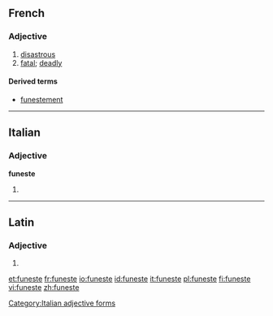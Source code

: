 ==French==

===Adjective===
{{fr-adj-mf}}

# [[disastrous]] {{gloss|causing disaster}}
# [[fatal]]; [[deadly]]

====Derived terms====
* [[funestement]]

----

==Italian==

===Adjective===
'''funeste''' {{f}}

# {{feminine plural of|funesto|lang=it}}

[[Category:Italian adjective forms]]

----

==Latin==

===Adjective===
{{la-adj-form|fūneste}}

# {{inflection of|funestus|fūnestus|voc|m|s|lang=la}}
{{count page|[[Wiktionary:Page count]]}}

[[et:funeste]]
[[fr:funeste]]
[[io:funeste]]
[[id:funeste]]
[[it:funeste]]
[[pl:funeste]]
[[fi:funeste]]
[[vi:funeste]]
[[zh:funeste]]